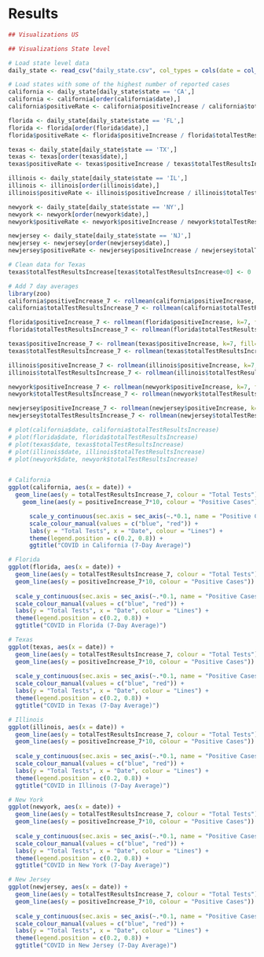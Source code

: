 # Results

```r

## Visualizations US

## Visualizations State level

# Load state level data
daily_state <- read_csv("daily_state.csv", col_types = cols(date = col_date(format = "%Y%m%d")))

# Load states with some of the highest number of reported cases
california <- daily_state[daily_state$state == 'CA',]
california <- california[order(california$date),]
california$positiveRate <- california$positiveIncrease / california$totalTestResultsIncrease

florida <- daily_state[daily_state$state == 'FL',]
florida <- florida[order(florida$date),]
florida$positiveRate <- florida$positiveIncrease / florida$totalTestResultsIncrease

texas <- daily_state[daily_state$state == 'TX',]
texas <- texas[order(texas$date),]
texas$positiveRate <- texas$positiveIncrease / texas$totalTestResultsIncrease

illinois <- daily_state[daily_state$state == 'IL',]
illinois <- illinois[order(illinois$date),]
illinois$positiveRate <- illinois$positiveIncrease / illinois$totalTestResultsIncrease

newyork <- daily_state[daily_state$state == 'NY',]
newyork <- newyork[order(newyork$date),]
newyork$positiveRate <- newyork$positiveIncrease / newyork$totalTestResultsIncrease

newjersey <- daily_state[daily_state$state == 'NJ',]
newjersey <- newjersey[order(newjersey$date),]
newjersey$positiveRate <- newjersey$positiveIncrease / newjersey$totalTestResultsIncrease

# Clean data for Texas
texas$totalTestResultsIncrease[texas$totalTestResultsIncrease<0] <- 0

# Add 7 day averages
library(zoo)
california$positiveIncrease_7 <- rollmean(california$positiveIncrease, k=7, fill=NA)
california$totalTestResultsIncrease_7 <- rollmean(california$totalTestResultsIncrease, k=7, fill=NA)

florida$positiveIncrease_7 <- rollmean(florida$positiveIncrease, k=7, fill=NA)
florida$totalTestResultsIncrease_7 <- rollmean(florida$totalTestResultsIncrease, k=7, fill=NA)

texas$positiveIncrease_7 <- rollmean(texas$positiveIncrease, k=7, fill=NA)
texas$totalTestResultsIncrease_7 <- rollmean(texas$totalTestResultsIncrease, k=7, fill=NA)

illinois$positiveIncrease_7 <- rollmean(illinois$positiveIncrease, k=7, fill=NA)
illinois$totalTestResultsIncrease_7 <- rollmean(illinois$totalTestResultsIncrease, k=7, fill=NA)

newyork$positiveIncrease_7 <- rollmean(newyork$positiveIncrease, k=7, fill=NA)
newyork$totalTestResultsIncrease_7 <- rollmean(newyork$totalTestResultsIncrease, k=7, fill=NA)

newjersey$positiveIncrease_7 <- rollmean(newjersey$positiveIncrease, k=7, fill=NA)
newjersey$totalTestResultsIncrease_7 <- rollmean(newjersey$totalTestResultsIncrease, k=7, fill=NA)

# plot(california$date, california$totalTestResultsIncrease)
# plot(florida$date, florida$totalTestResultsIncrease)
# plot(texas$date, texas$totalTestResultsIncrease)
# plot(illinois$date, illinois$totalTestResultsIncrease)
# plot(newyork$date, newyork$totalTestResultsIncrease)


# California
ggplot(california, aes(x = date)) + 
  geom_line(aes(y = totalTestResultsIncrease_7, colour = "Total Tests")) + 
    geom_line(aes(y = positiveIncrease_7*10, colour = "Positive Cases")) +

      scale_y_continuous(sec.axis = sec_axis(~.*0.1, name = "Positive Cases")) +
      scale_colour_manual(values = c("blue", "red")) + 
      labs(y = "Total Tests", x = "Date", colour = "Lines") +
      theme(legend.position = c(0.2, 0.8)) +
      ggtitle("COVID in California (7-Day Average)")

# Florida
ggplot(florida, aes(x = date)) + 
  geom_line(aes(y = totalTestResultsIncrease_7, colour = "Total Tests")) + 
  geom_line(aes(y = positiveIncrease_7*10, colour = "Positive Cases")) +
  
  scale_y_continuous(sec.axis = sec_axis(~.*0.1, name = "Positive Cases")) +
  scale_colour_manual(values = c("blue", "red")) + 
  labs(y = "Total Tests", x = "Date", colour = "Lines") +
  theme(legend.position = c(0.2, 0.8)) +
  ggtitle("COVID in Florida (7-Day Average)")

# Texas
ggplot(texas, aes(x = date)) + 
  geom_line(aes(y = totalTestResultsIncrease_7, colour = "Total Tests")) + 
  geom_line(aes(y = positiveIncrease_7*10, colour = "Positive Cases")) +
  
  scale_y_continuous(sec.axis = sec_axis(~.*0.1, name = "Positive Cases")) +
  scale_colour_manual(values = c("blue", "red")) + 
  labs(y = "Total Tests", x = "Date", colour = "Lines") +
  theme(legend.position = c(0.2, 0.8)) +
  ggtitle("COVID in Texas (7-Day Average)")

# Illinois
ggplot(illinois, aes(x = date)) + 
  geom_line(aes(y = totalTestResultsIncrease_7, colour = "Total Tests")) + 
  geom_line(aes(y = positiveIncrease_7*10, colour = "Positive Cases")) +
  
  scale_y_continuous(sec.axis = sec_axis(~.*0.1, name = "Positive Cases")) +
  scale_colour_manual(values = c("blue", "red")) + 
  labs(y = "Total Tests", x = "Date", colour = "Lines") +
  theme(legend.position = c(0.2, 0.8)) +
  ggtitle("COVID in Illinois (7-Day Average)")

# New York
ggplot(newyork, aes(x = date)) + 
  geom_line(aes(y = totalTestResultsIncrease_7, colour = "Total Tests")) + 
  geom_line(aes(y = positiveIncrease_7*10, colour = "Positive Cases")) +
  
  scale_y_continuous(sec.axis = sec_axis(~.*0.1, name = "Positive Cases")) +
  scale_colour_manual(values = c("blue", "red")) + 
  labs(y = "Total Tests", x = "Date", colour = "Lines") +
  theme(legend.position = c(0.2, 0.8)) +
  ggtitle("COVID in New York (7-Day Average)")

# New Jersey
ggplot(newjersey, aes(x = date)) + 
  geom_line(aes(y = totalTestResultsIncrease_7, colour = "Total Tests")) + 
  geom_line(aes(y = positiveIncrease_7*10, colour = "Positive Cases")) +
  
  scale_y_continuous(sec.axis = sec_axis(~.*0.1, name = "Positive Cases")) +
  scale_colour_manual(values = c("blue", "red")) + 
  labs(y = "Total Tests", x = "Date", colour = "Lines") +
  theme(legend.position = c(0.2, 0.8)) +
  ggtitle("COVID in New Jersey (7-Day Average)")

```

